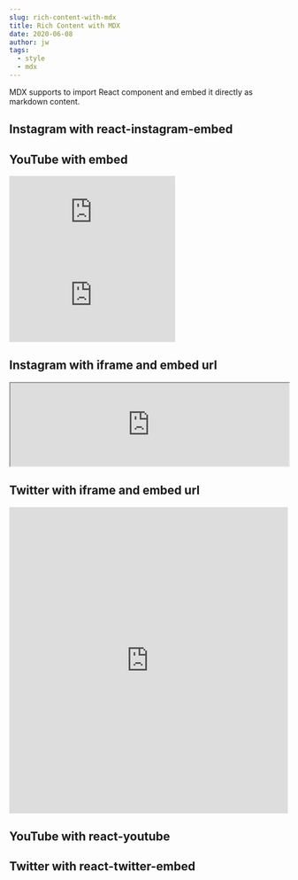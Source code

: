 ```yaml
---
slug: rich-content-with-mdx
title: Rich Content with MDX
date: 2020-06-08
author: jw
tags:
  - style
  - mdx
---
```

MDX supports to import React component and embed it directly as markdown content.

## Instagram with react-instagram-embed

<p>
    <InstagramEmbed
        clientAccessToken='<998730790983166>|<5baaa5bc924b50637c74bd5e315a2aeb>'
        url='https://instagr.am/p/Ytlfl/'
        maxWidth={375}
        hideCaption={false}
        containerTagName='div'
        injectScript
        protocol=''
    />
</p>

## YouTube with embed

<div class="video-container"><iframe class="youtube-embed" src="https://www.youtube.com/embed/8WEDJVhTiIg" frameBorder="0" allow="accelerometer; autoplay; clipboard-write; encrypted-media; gyroscope; picture-in-picture" allowFullScreen> </iframe></div>

<div class="video-container"><iframe class="youtube-embed" src="https://www.youtube.com/embed/R2mCQM7L1r4" frameBorder="0" allow="accelerometer; autoplay; clipboard-write; encrypted-media; gyroscope; picture-in-picture" allowFullScreen> </iframe></div>

## Instagram with iframe and embed url

<iframe class='instagram-post' src="https://www.instagram.com/p/BHisJLwAEeU/embed/captioned/" width="100%" frameBorder='1'> </iframe>

## Twitter with iframe and embed url

<iframe class='tweet' scrolling="no" allowTransparency="true" allowFullScreen="true" width="100%" height="553px" src="https://platform.twitter.com/embed/Tweet.html?dnt=false&embedId=twitter-widget-2&frame=false&hideCard=false&hideThread=false&id=463440424141459456&theme=dark" frameBorder='0'> </iframe>

## YouTube with react-youtube

<p>
  <YouTube videoId={"2g811Eo7K8U"} containerClassName={"youtube-container"} />
</p>

## Twitter with react-twitter-embed

<p>
  <TwitterTweetEmbed tweetId={"933354946111705097"} />
</p>
